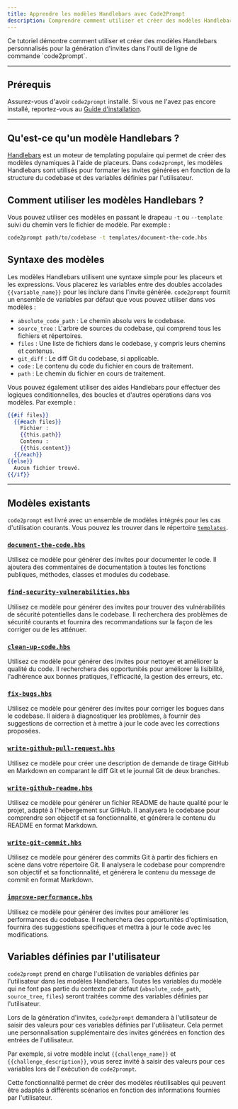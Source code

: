 ```yaml
---
title: Apprendre les modèles Handlebars avec Code2Prompt
description: Comprendre comment utiliser et créer des modèles Handlebars personnalisés pour la génération de invites.
---
```



<Card title="Vue d'ensemble du tutoriel">
  Ce tutoriel démontre comment utiliser et créer des modèles Handlebars personnalisés
  pour la génération d'invites dans l'outil de ligne de commande `code2prompt`.
</Card>

---

## Prérequis

Assurez-vous d'avoir `code2prompt` installé. Si vous ne l'avez pas encore installé, reportez-vous au [Guide d'installation](/docs/how_to/install).

---

## Qu'est-ce qu'un modèle Handlebars ?

[Handlebars](https://handlebarsjs.com/) est un moteur de templating populaire qui permet de créer des modèles dynamiques à l'aide de placeurs.
Dans `code2prompt`, les modèles Handlebars sont utilisés pour formater les invites générées en fonction de la structure du codebase et des variables définies par l'utilisateur.

## Comment utiliser les modèles Handlebars ?

Vous pouvez utiliser ces modèles en passant le drapeau `-t` ou `--template` suivi du chemin vers le fichier de modèle. Par exemple :

```sh
code2prompt path/to/codebase -t templates/document-the-code.hbs
```

## Syntaxe des modèles

Les modèles Handlebars utilisent une syntaxe simple pour les placeurs et les expressions. Vous placerez les variables entre des doubles accolades `{{variable_name}}` pour les inclure dans l'invite générée.
`code2prompt` fournit un ensemble de variables par défaut que vous pouvez utiliser dans vos modèles :

- `absolute_code_path` : Le chemin absolu vers le codebase.
- `source_tree` : L'arbre de sources du codebase, qui comprend tous les fichiers et répertoires.
- `files` : Une liste de fichiers dans le codebase, y compris leurs chemins et contenus.
- `git_diff` : Le diff Git du codebase, si applicable.
- `code` : Le contenu du code du fichier en cours de traitement.
- `path` : Le chemin du fichier en cours de traitement.

Vous pouvez également utiliser des aides Handlebars pour effectuer des logiques conditionnelles, des boucles et d'autres opérations dans vos modèles. Par exemple :

```handlebars
{{#if files}}
  {{#each files}}
    Fichier :
    {{this.path}}
    Contenu :
    {{this.content}}
  {{/each}}
{{else}}
  Aucun fichier trouvé.
{{/if}}
```

---

## Modèles existants

`code2prompt` est livré avec un ensemble de modèles intégrés pour les cas d'utilisation courants. Vous pouvez les trouver dans le répertoire [`templates`](https://github.com/mufeedvh/code2prompt/tree/main/crates/code2prompt-core/templates).

### [`document-the-code.hbs`](https://github.com/mufeedvh/code2prompt/tree/main/crates/code2prompt-core/templates/document-the-code.hbs)

Utilisez ce modèle pour générer des invites pour documenter le code. Il ajoutera des commentaires de documentation à toutes les fonctions publiques, méthodes, classes et modules du codebase.

### [`find-security-vulnerabilities.hbs`](https://github.com/mufeedvh/code2prompt/tree/main/crates/code2prompt-core/templates/find-security-vulnerabilities.hbs)

Utilisez ce modèle pour générer des invites pour trouver des vulnérabilités de sécurité potentielles dans le codebase. Il recherchera des problèmes de sécurité courants et fournira des recommandations sur la façon de les corriger ou de les atténuer.

### [`clean-up-code.hbs`](https://github.com/mufeedvh/code2prompt/tree/main/crates/code2prompt-core/templates/clean-up-code.hbs)

Utilisez ce modèle pour générer des invites pour nettoyer et améliorer la qualité du code. Il recherchera des opportunités pour améliorer la lisibilité, l'adhérence aux bonnes pratiques, l'efficacité, la gestion des erreurs, etc.

### [`fix-bugs.hbs`](https://github.com/mufeedvh/code2prompt/tree/main/crates/code2prompt-core/templates/fix-bugs.hbs)

Utilisez ce modèle pour générer des invites pour corriger les bogues dans le codebase. Il aidera à diagnostiquer les problèmes, à fournir des suggestions de correction et à mettre à jour le code avec les corrections proposées.

### [`write-github-pull-request.hbs`](https://github.com/mufeedvh/code2prompt/tree/main/crates/code2prompt-core/templates/write-github-pull-request.hbs)

Utilisez ce modèle pour créer une description de demande de tirage GitHub en Markdown en comparant le diff Git et le journal Git de deux branches.

### [`write-github-readme.hbs`](https://github.com/mufeedvh/code2prompt/tree/main/crates/code2prompt-core/templates/write-github-readme.hbs)

Utilisez ce modèle pour générer un fichier README de haute qualité pour le projet, adapté à l'hébergement sur GitHub. Il analysera le codebase pour comprendre son objectif et sa fonctionnalité, et générera le contenu du README en format Markdown.

### [`write-git-commit.hbs`](https://github.com/mufeedvh/code2prompt/tree/main/crates/code2prompt-core/templates/write-git-commit.hbs)

Utilisez ce modèle pour générer des commits Git à partir des fichiers en scène dans votre répertoire Git. Il analysera le codebase pour comprendre son objectif et sa fonctionnalité, et générera le contenu du message de commit en format Markdown.

### [`improve-performance.hbs`](https://github.com/mufeedvh/code2prompt/tree/main/crates/code2prompt-core/templates/improve-performance.hbs)

Utilisez ce modèle pour générer des invites pour améliorer les performances du codebase. Il recherchera des opportunités d'optimisation, fournira des suggestions spécifiques et mettra à jour le code avec les modifications.

## Variables définies par l'utilisateur

`code2prompt` prend en charge l'utilisation de variables définies par l'utilisateur dans les modèles Handlebars. Toutes les variables du modèle qui ne font pas partie du contexte par défaut (`absolute_code_path`, `source_tree`, `files`) seront traitées comme des variables définies par l'utilisateur.

Lors de la génération d'invites, `code2prompt` demandera à l'utilisateur de saisir des valeurs pour ces variables définies par l'utilisateur. Cela permet une personnalisation supplémentaire des invites générées en fonction des entrées de l'utilisateur.

Par exemple, si votre modèle inclut `{{challenge_name}}` et `{{challenge_description}}`, vous serez invité à saisir des valeurs pour ces variables lors de l'exécution de `code2prompt`.

Cette fonctionnalité permet de créer des modèles réutilisables qui peuvent être adaptés à différents scénarios en fonction des informations fournies par l'utilisateur.
